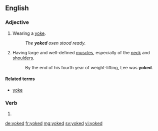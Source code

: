 ==English==

===Adjective===
{{en-adj|-}}

# Wearing a [[yoke]].
#: ''The '''yoked''' oxen stood ready.''
# {{context|bodybuilding|lang=en}} Having large and well-defined [[muscle]]s, especially of the [[neck]] and [[shoulder]]s.
#: By the end of his fourth year of weight-lifting, Lee was '''yoked'''.

====Related terms====
* [[yoke]]

===Verb===
{{head|en|verb form}}

# {{en-past of|yoke}}

[[de:yoked]]
[[fr:yoked]]
[[mg:yoked]]
[[sv:yoked]]
[[vi:yoked]]